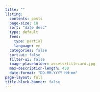 ```yaml
---
title: ""
listing:
  contents: posts
  page-size: 10
  sort: "date desc"
  type: default
  feed: 
    type: partial
    language: en
  categories: false
  sort-ui: false
  filter-ui: false
  image-placeholder: assets/titlecard.jpg
  max-description-length: 450
  date-format: "DD.MM.YYYY HH:mm"
page-layout: full
title-block-banner: false
---
```



